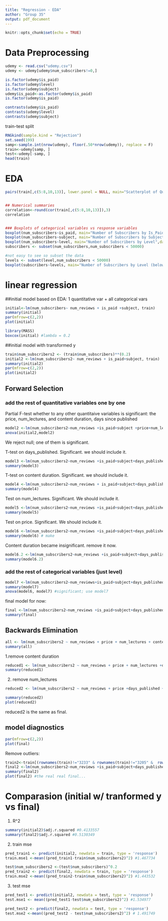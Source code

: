 ```yaml
---
title: "Regression - EDA"
author: "Group 35"
output: pdf_document
---
```



```r
knitr::opts_chunk$set(echo = TRUE)
```

# Data Preprocessing

```r
udemy <- read.csv("udemy.csv")
udemy <- udemy[udemy$num_subscribers!=0,]
```


```r
is.factor(udemy$is_paid)
is.factor(udemy$level)
is.factor(udemy$subject)
udemy$is_paid<-as.factor(udemy$is_paid)
is.factor(udemy$is_paid)

contrasts(udemy$is_paid)
contrasts(udemy$level)
contrasts(udemy$subject)
```

train-test split
```r
RNGkind(sample.kind = "Rejection")
set.seed(199)
samp<-sample.int(nrow(udemy), floor(.50*nrow(udemy)), replace = F)
train<-udemy[samp, ]
test<-udemy[-samp, ]
head(train)
```

# EDA

```r

pairs(train[,c(5:8,10,13)], lower.panel = NULL, main="Scatterplot of Quantitative Variables")


## Numerical summaries
correlation<-round(cor(train[,c(5:8,10,13)]),3)
correlation


### Boxplots of categorical variables vs response variables
boxplot(num_subscribers~is_paid, main="Number of Subscribers by Is_Paid",data = train)
boxplot(num_subscribers~subject, main="Number of Subscribers by Subject",data = train)
boxplot(num_subscribers~level, main="Number of Subscribers by Level",data = train)
subscribers <- subset(num_subscribers,num_subscribers < 50000)

#not easy to see so subset the data
levels <- subset(level,num_subscribers < 50000)
boxplot(subscribers~levels, main="Number of Subscribers by Level (below 50K)",data = train)
```


# linear regression

##initial model based on EDA: 1 quantitative var + all categorical vars
```r
initial<-lm(num_subscribers~ num_reviews + is_paid +subject, train)
summary(initial)
par(mfrow=c(2,2))
plot(initial)

library(MASS)
boxcox(initial) #lambda = 0.2
```

##initial model with transformed y
```r
train$num_subscribers2 <- (train$num_subscribers)**(0.2)
initial2 <-lm(num_subscribers2~ num_reviews + is_paid+subject, train)
summary(initial2)
par(mfrow=c(2,2))
plot(initial2)
```


## Forward Selection

### add the rest of quantitative variables one by one

Partial F-test whether to any other quantitaive variables is significant: the price, num_lectures, and content duration, days since published
```r
model2 <-lm(num_subscribers2~num_reviews +is_paid+subject +price+num_lectures+days_published+content_duration, train)
anova(initial2,model2) 
```
We reject null; one of them is significant. 


T-test on days_published. Significant. we should include it.
```r
model3 <-lm(num_subscribers2~num_reviews +is_paid+subject+days_published, train)
summary(model3)
```

T-test on content duration. Significant. we should include it.
```r
model4 <-lm(num_subscribers2~num_reviews + is_paid+subject+days_published+content_duration, train)
summary(model4)
```

Test on num_lectures. Significant. We should include it.
```r
model5 <-lm(num_subscribers2~num_reviews +is_paid+subject+days_published+content_duration+num_lectures, train)
summary(model5)
```

Test on price. Significant. We should include it.
```r
model6 <-lm(num_subscribers2~num_reviews +is_paid+subject+days_published+content_duration+price, train)
summary(model6) # make 
```

Content duration became insignificant. remove it now.
```r
model6.2 <-lm(num_subscribers2~num_reviews +is_paid+subject+days_published+price, train)
summary(model6.2) 
```


### add the rest of categorical variables (just level)

```r
model7 <-lm(num_subscribers2~num_reviews+is_paid+subject+days_published+price+level, train)
summary(model7)
anova(model6, model7) #significant; use model7
```

final model for now:
```r
final <-lm(num_subscribers2~num_reviews +is_paid+subject+days_published+price+level, train)
summary(final)
```


## Backwards Elimination

```r
all <- lm(num_subscribers2 ~ num_reviews + price + num_lectures + content_duration +days_published + is_paid+subject+level, train)
summary(all)
```

1.remove content duration
```r
reduced1 <- lm(num_subscribers2 ~ num_reviews + price + num_lectures +days_published + is_paid+subject+level, train)
summary(reduced1)
```

2. remove num_lectures
```r
reduced2 <- lm(num_subscribers2 ~ num_reviews + price +days_published + is_paid+subject+level, train)

summary(reduced2)
plot(reduced2)
```
reduced2 is the same as final.


## model diagnostics
```r
par(mfrow=c(2,2))
plot(final)
```

Remove outliers:
```r
train2<-train[(rownames(train)!="3233" & rownames(train)!="3205" &  rownames(train)!="3248") ,]
final2 <-lm(num_subscribers2~num_reviews +is_paid+subject+days_published+price+level, train2)
summary(final2)
plot(final2) #the real real final...
```


# Comparasion (initial w/ tranformed y vs final)

1. R^2
```r
summary(initial2)$adj.r.squared #0.4133557
summary(final2)$adj.r.squared #0.5130349
```


2. train mse
```r
pred_train1 <- predict(initial2, newdata = train, type = 'response')
train.mse1 <-mean((pred_train1-train$num_subscribers2)^2) #1.467734

test$num_subscribers2 <-(test$num_subscribers)^0.2 
pred_train2 <- predict(final2, newdata = train, type = 'response')
train.mse2 <-mean((pred_train2-train$num_subscribers2)^2) #1.443532

```

3. test mse
```r
pred_test1 <- predict(initial2, newdata = test, type = 'response')
test.mse1 <- mean((pred_test1-test$num_subscribers2)^2) #1.534977

pred_test2 <- predict(final2, newdata = test, type = 'response')
test.mse2 <-mean((pred_test2 - test$num_subscribers2)^2) # 1.491749
```




